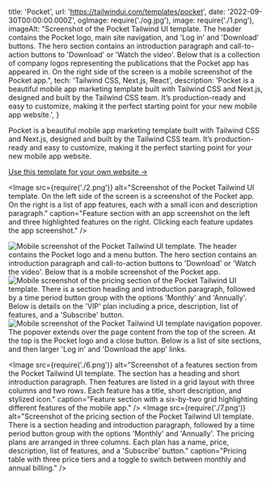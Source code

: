   title: 'Pocket',
  url: 'https://tailwindui.com/templates/pocket',
  date: '2022-09-30T00:00:00.000Z',
  ogImage: require('./og.jpg'),
  image: require('./1.png'),
  imageAlt: "Screenshot of the Pocket Tailwind UI template. The header contains the Pocket logo, main site navigation, and 'Log in' and 'Download' buttons. The hero section contains an introduction paragraph and call-to-action buttons to 'Download' or 'Watch the video'. Below that is a collection of company logos representing the publications that the Pocket app has appeared in. On the right side of the screen is a mobile screenshot of the Pocket app.",
  tech: 'Tailwind CSS, Next.js, React',
  description: 'Pocket is a beautiful mobile app marketing template built with Tailwind CSS and Next.js, designed and built by the Tailwind CSS team. It’s production-ready and easy to customize, making it the perfect starting point for your new mobile app website.',
}

<Intro title="An awesome landing page template by the Tailwind CSS team.">

Pocket is a beautiful mobile app marketing template built with Tailwind CSS and Next.js, designed and built by the Tailwind CSS team. It’s production-ready and easy to customize, making it the perfect starting point for your new mobile app website.

[Use this template for your own website &rarr;](https://tailwindui.com/templates/pocket)

</Intro>

<Image src={require('./2.png')} alt="Screenshot of the Pocket Tailwind UI template. On the left side of the screen is a screenshot of the Pocket app. On the right is a list of app features, each with a small icon and description paragraph." caption="Feature section with an app screenshot on the left and three highlighted features on the right. Clicking each feature updates the app screenshot." />

<Mobile caption="The Pocket template experience on mobile devices, including what the site navigation looks like.">
  <Image src={require('./3.png')} alt="Mobile screenshot of the Pocket Tailwind UI template. The header contains the Pocket logo and a menu button. The hero section contains an introduction paragraph and call-to-action buttons to 'Download' or 'Watch the video'. Below that is a mobile screenshot of the Pocket app." />
  <Image src={require('./4.png')} alt="Mobile screenshot of the pricing section of the Pocket Tailwind UI template. There is a section heading and introduction paragraph, followed by a time period button group with the options 'Monthly' and 'Annually'. Below is details on the 'VIP' plan including a price, description, list of features, and a 'Subscribe' button." />
  <Image src={require('./5.png')} alt="Mobile screenshot of the Pocket Tailwind UI template navigation popover. The popover extends over the page content from the top of the screen. At the top is the Pocket logo and a close button. Below is a list of site sections, and then larger 'Log in' and 'Download the app' links." />
</Mobile>

<Image src={require('./6.png')} alt="Screenshot of a features section from the Pocket Tailwind UI template. The section has a heading and short introduction paragraph. Then features are listed in a grid layout with three columns and two rows. Each feature has a title, short description, and stylized icon." caption="Feature section with a six-by-two grid highlighting different features of the mobile app." />
<Image src={require('./7.png')} alt="Screenshot of the pricing section of the Pocket Tailwind UI template. There is a section heading and introduction paragraph, followed by a time period button group with the options 'Monthly' and 'Annually'. The pricing plans are arranged in three columns. Each plan has a name, price, description, list of features, and a 'Subscribe' button." caption="Pricing table with three price tiers and a toggle to switch between monthly and annual billing." />
